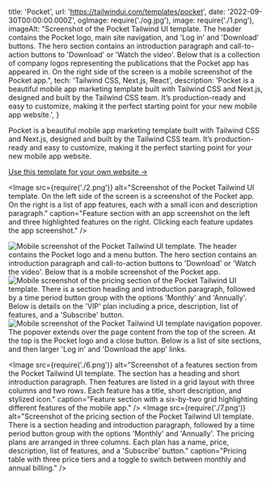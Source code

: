   title: 'Pocket',
  url: 'https://tailwindui.com/templates/pocket',
  date: '2022-09-30T00:00:00.000Z',
  ogImage: require('./og.jpg'),
  image: require('./1.png'),
  imageAlt: "Screenshot of the Pocket Tailwind UI template. The header contains the Pocket logo, main site navigation, and 'Log in' and 'Download' buttons. The hero section contains an introduction paragraph and call-to-action buttons to 'Download' or 'Watch the video'. Below that is a collection of company logos representing the publications that the Pocket app has appeared in. On the right side of the screen is a mobile screenshot of the Pocket app.",
  tech: 'Tailwind CSS, Next.js, React',
  description: 'Pocket is a beautiful mobile app marketing template built with Tailwind CSS and Next.js, designed and built by the Tailwind CSS team. It’s production-ready and easy to customize, making it the perfect starting point for your new mobile app website.',
}

<Intro title="An awesome landing page template by the Tailwind CSS team.">

Pocket is a beautiful mobile app marketing template built with Tailwind CSS and Next.js, designed and built by the Tailwind CSS team. It’s production-ready and easy to customize, making it the perfect starting point for your new mobile app website.

[Use this template for your own website &rarr;](https://tailwindui.com/templates/pocket)

</Intro>

<Image src={require('./2.png')} alt="Screenshot of the Pocket Tailwind UI template. On the left side of the screen is a screenshot of the Pocket app. On the right is a list of app features, each with a small icon and description paragraph." caption="Feature section with an app screenshot on the left and three highlighted features on the right. Clicking each feature updates the app screenshot." />

<Mobile caption="The Pocket template experience on mobile devices, including what the site navigation looks like.">
  <Image src={require('./3.png')} alt="Mobile screenshot of the Pocket Tailwind UI template. The header contains the Pocket logo and a menu button. The hero section contains an introduction paragraph and call-to-action buttons to 'Download' or 'Watch the video'. Below that is a mobile screenshot of the Pocket app." />
  <Image src={require('./4.png')} alt="Mobile screenshot of the pricing section of the Pocket Tailwind UI template. There is a section heading and introduction paragraph, followed by a time period button group with the options 'Monthly' and 'Annually'. Below is details on the 'VIP' plan including a price, description, list of features, and a 'Subscribe' button." />
  <Image src={require('./5.png')} alt="Mobile screenshot of the Pocket Tailwind UI template navigation popover. The popover extends over the page content from the top of the screen. At the top is the Pocket logo and a close button. Below is a list of site sections, and then larger 'Log in' and 'Download the app' links." />
</Mobile>

<Image src={require('./6.png')} alt="Screenshot of a features section from the Pocket Tailwind UI template. The section has a heading and short introduction paragraph. Then features are listed in a grid layout with three columns and two rows. Each feature has a title, short description, and stylized icon." caption="Feature section with a six-by-two grid highlighting different features of the mobile app." />
<Image src={require('./7.png')} alt="Screenshot of the pricing section of the Pocket Tailwind UI template. There is a section heading and introduction paragraph, followed by a time period button group with the options 'Monthly' and 'Annually'. The pricing plans are arranged in three columns. Each plan has a name, price, description, list of features, and a 'Subscribe' button." caption="Pricing table with three price tiers and a toggle to switch between monthly and annual billing." />
